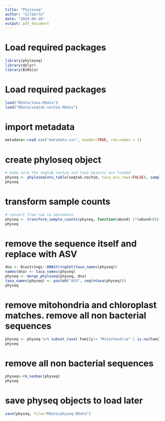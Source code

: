 ```yaml
---
title: "Phyloseq"
author: "Gilberto"
date: "2024-04-18"
output: pdf_document
---
```


# Load required packages 
```r
library(phyloseq)
library(dplyr)
library(BiMiCo)
```

# Load required packages
```r
load("RData/taxa.RData")
load("RData/seqtab.nochim.RData")
```

# import metadata
```r
metadata<-read.csv("metadata.csv", header=TRUE, row.names = 1)
```

# create phyloseq object
```r
# make sure the seqtab.nochim and taxa objects are loaded 
physeq <- phyloseq(otu_table(seqtab.nochim, taxa_are_rows=FALSE), sample_data(metadata), tax_table(taxa))
physeq
```

# transform sample counts
```R
# convert from raw to abundance
physeq <- transform_sample_counts(physeq, function(abund) 1*(abund>0))
physeq
```

# remove the sequence itself and replace with ASV
```r
dna <- Biostrings::DNAStringSet(taxa_names(physeq))
names(dna) <- taxa_names(physeq)
physeq <- merge_phyloseq(physeq, dna)
taxa_names(physeq) <- paste0("ASV", seq(ntaxa(physeq)))
physeq
```

# remove mitohondria and chloroplast matches. remove all non bacterial sequences 
```r
physeq <- physeq %>% subset_taxa( Family!= "Mitochondria" | is.na(Family) & Order!="Chloroplast" | is.na(Order) )
physeq
```

# remove all non bacterial sequences
```r
physeq<-rm_nonbac(physeq)
physeq
```

# save physeq objects to load later
```r
save(physeq, file="RData/physeq.RData")
```